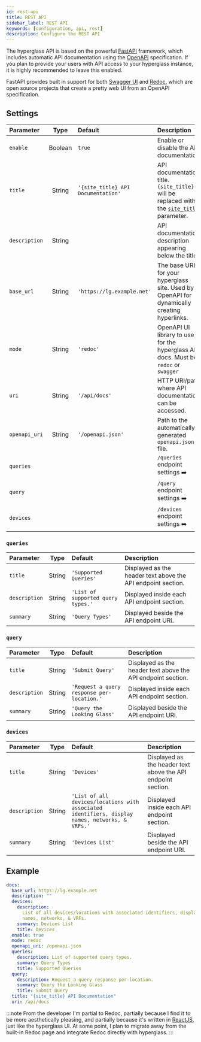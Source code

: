 ```yaml
---
id: rest-api
title: REST API
sidebar_label: REST API
keywords: [configuration, api, rest]
description: Configure the REST API
---
```



The hyperglass API is based on the powerful [FastAPI](https://fastapi.tiangolo.com/) framework, which includes automatic API documentation using the [OpenAPI](https://www.openapis.org/) specification. If you plan to provide your users with API access to your hyperglass instance, it is highly recommended to leave this enabled.

FastAPI provides built in support for both [Swagger UI](https://swagger.io/tools/swagger-ui/) and [Redoc](https://redocly.github.io/redoc/), which are open source projects that create a pretty web UI from an OpenAPI specification.

## Settings

| Parameter     |  Type   | Default                            | Description                                                                                                                    |
| :------------ | :-----: | :--------------------------------- | :----------------------------------------------------------------------------------------------------------------------------- |
| `enable`      | Boolean | `true`                             | Enable or disable the API documentation.                                                                                       |
| `title`       | String  | `'{site_title} API Documentation'` | API documentation title. `{site_title}` will be replaced with the [`site_title`](parameters.mdx#global-settings) parameter.    |
| `description` | String  |                                    | API documentation description appearing below the title.                                                                       |
| `base_url`    | String  | `'https://lg.example.net'`         | The base URL for your hyperglass site. Used by OpenAPI for dynamically creating hyperlinks.                                    |
| `mode`        | String  | `'redoc'`                          | OpenAPI UI library to use for the hyperglass API docs. <MiniNote>Must be <Code>redoc</Code> or <Code>swagger</Code></MiniNote> |
| `uri`         | String  | `'/api/docs'`                      | HTTP URI/path where API documentation can be accessed.                                                                         |
| `openapi_uri` | String  | `'/openapi.json'`                  | Path to the automatically generated `openapi.json` file.                                                                       |
| `queries`     |         |                                    | `/queries` endpoint settings <PageLink to="#queries">➡️</PageLink>                                                             |
| `query`       |         |                                    | `/query` endpoint settings <PageLink to="#query">➡️</PageLink>                                                                 |
| `devices`     |         |                                    | `/devices` endpoint settings <PageLink to="#devices">➡️</PageLink>                                                             |

### `queries`

| Parameter     |  Type  | Default                            | Description                                                  |
| :------------ | :----: | :--------------------------------- | :----------------------------------------------------------- |
| `title`       | String | `'Supported Queries'`              | Displayed as the header text above the API endpoint section. |
| `description` | String | `'List of supported query types.'` | Displayed inside each API endpoint section.                  |
| `summary`     | String | `'Query Types'`                    | Displayed beside the API endpoint URI.                       |

### `query`

| Parameter     |  Type  | Default                                    | Description                                                  |
| :------------ | :----: | :----------------------------------------- | :----------------------------------------------------------- |
| `title`       | String | `'Submit Query'`                           | Displayed as the header text above the API endpoint section. |
| `description` | String | `'Request a query response per-location.'` | Displayed inside each API endpoint section.                  |
| `summary`     | String | `'Query the Looking Glass'`                | Displayed beside the API endpoint URI.                       |

### `devices`

| Parameter     |  Type  | Default                                                                                         | Description                                                  |
| :------------ | :----: | :---------------------------------------------------------------------------------------------- | :----------------------------------------------------------- |
| `title`       | String | `'Devices'`                                                                                     | Displayed as the header text above the API endpoint section. |
| `description` | String | `'List of all devices/locations with associated identifiers, display names, networks, & VRFs.'` | Displayed inside each API endpoint section.                  |
| `summary`     | String | `'Devices List'`                                                                                | Displayed beside the API endpoint URI.                       |

## Example

```yaml title="hyperglass.yaml"
docs:
  base_url: https://lg.example.net
  description: ""
  devices:
    description:
      List of all devices/locations with associated identifiers, display
      names, networks, & VRFs.
    summary: Devices List
    title: Devices
  enable: true
  mode: redoc
  openapi_uri: /openapi.json
  queries:
    description: List of supported query types.
    summary: Query Types
    title: Supported Queries
  query:
    description: Request a query response per-location.
    summary: Query the Looking Glass
    title: Submit Query
  title: "{site_title} API Documentation"
  uri: /api/docs
```

:::note From the developer
I'm partial to Redoc, partially because I find it to be more aesthetically pleasing, and partially because it's written in [ReactJS](https://reactjs.org/), just like the hyperglass UI. At some point, I plan to migrate away from the built-in Redoc page and integrate Redoc directly with hyperglass.
:::
